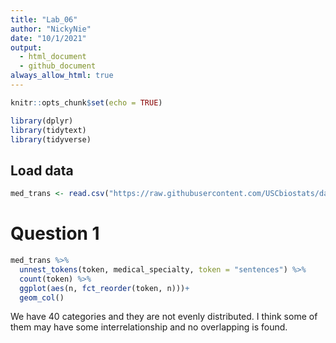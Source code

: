 ```yaml
---
title: "Lab_06"
author: "NickyNie"
date: "10/1/2021"
output: 
  - html_document
  - github_document
always_allow_html: true
---
```


```r
knitr::opts_chunk$set(echo = TRUE)
```

```r
library(dplyr)
library(tidytext)
library(tidyverse)
```

## Load data
```r
med_trans <- read.csv("https://raw.githubusercontent.com/USCbiostats/data-science-data/master/00_mtsamples/mtsamples.csv") 
```

# Question 1
```r
med_trans %>%
  unnest_tokens(token, medical_specialty, token = "sentences") %>%
  count(token) %>%
  ggplot(aes(n, fct_reorder(token, n)))+
  geom_col()
```
We have 40 categories and they are not evenly distributed. I think some of them may have some interrelationship and no overlapping is found.
